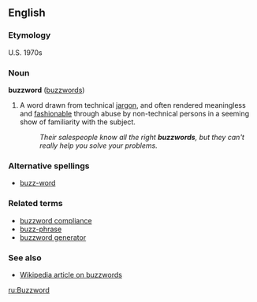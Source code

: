 ==English==
===Etymology===
U.S. 1970s

===Noun===
'''buzzword''' ([[buzzwords]])

# A word drawn from technical [[jargon]], and often rendered meaningless and [[fashionable]] through abuse by non-technical persons in a seeming show of familiarity with the subject.
#: ''Their salespeople know all the right '''buzzwords''', but they can't really help you solve your problems.''

===Alternative spellings===
*[[buzz-word]]

===Related terms===
*[[buzzword compliance]]
*[[buzz-phrase]]
*[[buzzword generator]]

===See also===
*[[w:Buzzword|Wikipedia article on buzzwords]]

[[ru:Buzzword]]